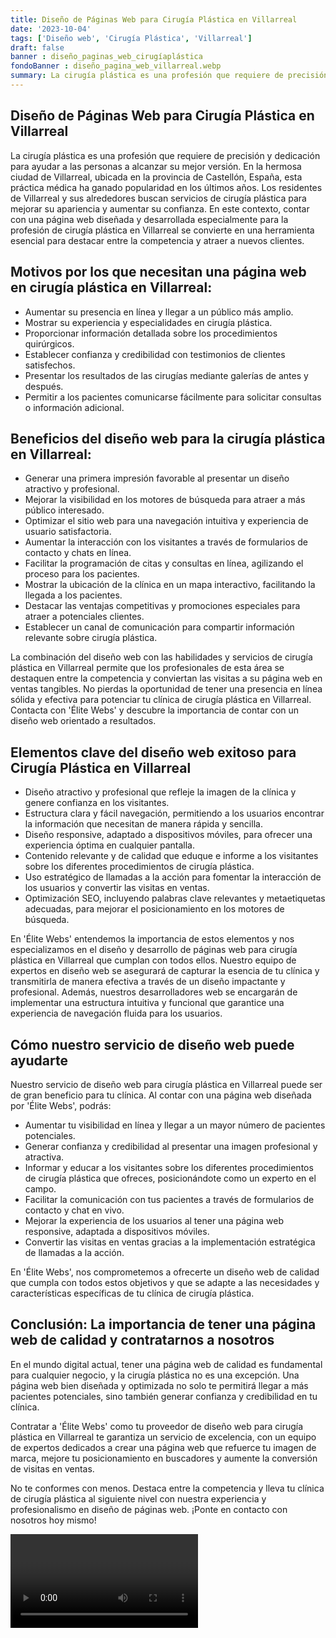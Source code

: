 ```yaml
---
title: Diseño de Páginas Web para Cirugía Plástica en Villarreal
date: '2023-10-04'
tags: ['Diseño web', 'Cirugía Plástica', 'Villarreal']
draft: false
banner : diseño_paginas_web_cirugíaplástica
fondoBanner : diseño_pagina_web_villarreal.webp
summary: La cirugía plástica es una profesión que requiere de precisión y dedicación para ayudar a las personas a alcanzar su mejor versión. En la hermosa ciudad de Villarreal, ubicada en la provincia de Castellón, España, esta práctica médica ha ganado popularidad en los últimos años. Los residentes de Villarreal y sus alrededores buscan servicios de cirugía plástica para mejorar su apariencia y aumentar su confianza. En este contexto, contar con una página web diseñada y desarrollada especialmente para la profesión de cirugía plástica en Villarreal se convierte en una herramienta esencial para destacar entre la competencia y atraer a nuevos clientes.
---
```


## Diseño de Páginas Web para Cirugía Plástica en Villarreal

La cirugía plástica es una profesión que requiere de precisión y dedicación para ayudar a las personas a alcanzar su mejor versión. En la hermosa ciudad de Villarreal, ubicada en la provincia de Castellón, España, esta práctica médica ha ganado popularidad en los últimos años. Los residentes de Villarreal y sus alrededores buscan servicios de cirugía plástica para mejorar su apariencia y aumentar su confianza. En este contexto, contar con una página web diseñada y desarrollada especialmente para la profesión de cirugía plástica en Villarreal se convierte en una herramienta esencial para destacar entre la competencia y atraer a nuevos clientes.

## Motivos por los que necesitan una página web en cirugía plástica en Villarreal:

- Aumentar su presencia en línea y llegar a un público más amplio.
- Mostrar su experiencia y especialidades en cirugía plástica.
- Proporcionar información detallada sobre los procedimientos quirúrgicos.
- Establecer confianza y credibilidad con testimonios de clientes satisfechos.
- Presentar los resultados de las cirugías mediante galerías de antes y después.
- Permitir a los pacientes comunicarse fácilmente para solicitar consultas o información adicional.

## Beneficios del diseño web para la cirugía plástica en Villarreal:

- Generar una primera impresión favorable al presentar un diseño atractivo y profesional.
- Mejorar la visibilidad en los motores de búsqueda para atraer a más público interesado.
- Optimizar el sitio web para una navegación intuitiva y experiencia de usuario satisfactoria.
- Aumentar la interacción con los visitantes a través de formularios de contacto y chats en línea.
- Facilitar la programación de citas y consultas en línea, agilizando el proceso para los pacientes.
- Mostrar la ubicación de la clínica en un mapa interactivo, facilitando la llegada a los pacientes.
- Destacar las ventajas competitivas y promociones especiales para atraer a potenciales clientes.
- Establecer un canal de comunicación para compartir información relevante sobre cirugía plástica.

La combinación del diseño web con las habilidades y servicios de cirugía plástica en Villarreal permite que los profesionales de esta área se destaquen entre la competencia y conviertan las visitas a su página web en ventas tangibles. No pierdas la oportunidad de tener una presencia en línea sólida y efectiva para potenciar tu clínica de cirugía plástica en Villarreal. Contacta con 'Élite Webs' y descubre la importancia de contar con un diseño web orientado a resultados.

<GifSeo />

<Cta />

## Elementos clave del diseño web exitoso para Cirugía Plástica en Villarreal

- Diseño atractivo y profesional que refleje la imagen de la clínica y genere confianza en los visitantes.
- Estructura clara y fácil navegación, permitiendo a los usuarios encontrar la información que necesitan de manera rápida y sencilla.
- Diseño responsive, adaptado a dispositivos móviles, para ofrecer una experiencia óptima en cualquier pantalla.
- Contenido relevante y de calidad que eduque e informe a los visitantes sobre los diferentes procedimientos de cirugía plástica.
- Uso estratégico de llamadas a la acción para fomentar la interacción de los usuarios y convertir las visitas en ventas.
- Optimización SEO, incluyendo palabras clave relevantes y metaetiquetas adecuadas, para mejorar el posicionamiento en los motores de búsqueda.

En 'Élite Webs' entendemos la importancia de estos elementos y nos especializamos en el diseño y desarrollo de páginas web para cirugía plástica en Villarreal que cumplan con todos ellos. Nuestro equipo de expertos en diseño web se asegurará de capturar la esencia de tu clínica y transmitirla de manera efectiva a través de un diseño impactante y profesional. Además, nuestros desarrolladores web se encargarán de implementar una estructura intuitiva y funcional que garantice una experiencia de navegación fluida para los usuarios.

## Cómo nuestro servicio de diseño web puede ayudarte

Nuestro servicio de diseño web para cirugía plástica en Villarreal puede ser de gran beneficio para tu clínica. Al contar con una página web diseñada por 'Élite Webs', podrás:

- Aumentar tu visibilidad en línea y llegar a un mayor número de pacientes potenciales.
- Generar confianza y credibilidad al presentar una imagen profesional y atractiva.
- Informar y educar a los visitantes sobre los diferentes procedimientos de cirugía plástica que ofreces, posicionándote como un experto en el campo.
- Facilitar la comunicación con tus pacientes a través de formularios de contacto y chat en vivo.
- Mejorar la experiencia de los usuarios al tener una página web responsive, adaptada a dispositivos móviles.
- Convertir las visitas en ventas gracias a la implementación estratégica de llamadas a la acción.

En 'Élite Webs', nos comprometemos a ofrecerte un diseño web de calidad que cumpla con todos estos objetivos y que se adapte a las necesidades y características específicas de tu clínica de cirugía plástica.

## Conclusión: La importancia de tener una página web de calidad y contratarnos a nosotros

En el mundo digital actual, tener una página web de calidad es fundamental para cualquier negocio, y la cirugía plástica no es una excepción. Una página web bien diseñada y optimizada no solo te permitirá llegar a más pacientes potenciales, sino también generar confianza y credibilidad en tu clínica.

Contratar a 'Élite Webs' como tu proveedor de diseño web para cirugía plástica en Villarreal te garantiza un servicio de excelencia, con un equipo de expertos dedicados a crear una página web que refuerce tu imagen de marca, mejore tu posicionamiento en buscadores y aumente la conversión de visitas en ventas.

No te conformes con menos. Destaca entre la competencia y lleva tu clínica de cirugía plástica al siguiente nivel con nuestra experiencia y profesionalismo en diseño de páginas web. ¡Ponte en contacto con nosotros hoy mismo!

<Video />

<CtaBot job='Cirugía Plástica' city='Villarreal'/>

<Gmaps query='Villarreal+españa+maps' />